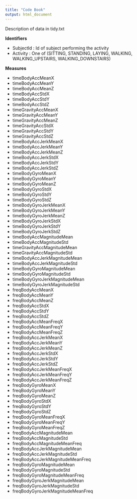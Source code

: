 ```yaml
---
title: "Code Book"
output: html_document
---
```


Description of data in tidy.txt

**Identifiers**

- SubjectId : Id of subject performing the activity
- Activity : One of (SITTING, STANDING, LAYING, WALKING, WALKING_UPSTAIRS, WALKING_DOWNSTAIRS)


**Measures**

- timeBodyAccMeanX
- timeBodyAccMeanY
- timeBodyAccMeanZ
- timeBodyAccStdX
- timeBodyAccStdY
- timeBodyAccStdZ
- timeGravityAccMeanX
- timeGravityAccMeanY
- timeGravityAccMeanZ
- timeGravityAccStdX
- timeGravityAccStdY
- timeGravityAccStdZ
- timeBodyAccJerkMeanX
- timeBodyAccJerkMeanY
- timeBodyAccJerkMeanZ
- timeBodyAccJerkStdX
- timeBodyAccJerkStdY
- timeBodyAccJerkStdZ
- timeBodyGyroMeanX
- timeBodyGyroMeanY
- timeBodyGyroMeanZ
- timeBodyGyroStdX
- timeBodyGyroStdY
- timeBodyGyroStdZ
- timeBodyGyroJerkMeanX
- timeBodyGyroJerkMeanY
- timeBodyGyroJerkMeanZ
- timeBodyGyroJerkStdX
- timeBodyGyroJerkStdY
- timeBodyGyroJerkStdZ
- timeBodyAccMagnitudeMean
- timeBodyAccMagnitudeStd
- timeGravityAccMagnitudeMean
- timeGravityAccMagnitudeStd
- timeBodyAccJerkMagnitudeMean
- timeBodyAccJerkMagnitudeStd
- timeBodyGyroMagnitudeMean
- timeBodyGyroMagnitudeStd
- timeBodyGyroJerkMagnitudeMean
- timeBodyGyroJerkMagnitudeStd
- freqBodyAccMeanX
- freqBodyAccMeanY
- freqBodyAccMeanZ
- freqBodyAccStdX
- freqBodyAccStdY
- freqBodyAccStdZ
- freqBodyAccMeanFreqX
- freqBodyAccMeanFreqY
- freqBodyAccMeanFreqZ
- freqBodyAccJerkMeanX
- freqBodyAccJerkMeanY
- freqBodyAccJerkMeanZ
- freqBodyAccJerkStdX
- freqBodyAccJerkStdY
- freqBodyAccJerkStdZ
- freqBodyAccJerkMeanFreqX
- freqBodyAccJerkMeanFreqY
- freqBodyAccJerkMeanFreqZ
- freqBodyGyroMeanX
- freqBodyGyroMeanY
- freqBodyGyroMeanZ
- freqBodyGyroStdX
- freqBodyGyroStdY
- freqBodyGyroStdZ
- freqBodyGyroMeanFreqX
- freqBodyGyroMeanFreqY
- freqBodyGyroMeanFreqZ
- freqBodyAccMagnitudeMean
- freqBodyAccMagnitudeStd
- freqBodyAccMagnitudeMeanFreq
- freqBodyAccJerkMagnitudeMean
- freqBodyAccJerkMagnitudeStd
- freqBodyAccJerkMagnitudeMeanFreq
- freqBodyGyroMagnitudeMean
- freqBodyGyroMagnitudeStd
- freqBodyGyroMagnitudeMeanFreq
- freqBodyGyroJerkMagnitudeMean
- freqBodyGyroJerkMagnitudeStd
- freqBodyGyroJerkMagnitudeMeanFreq